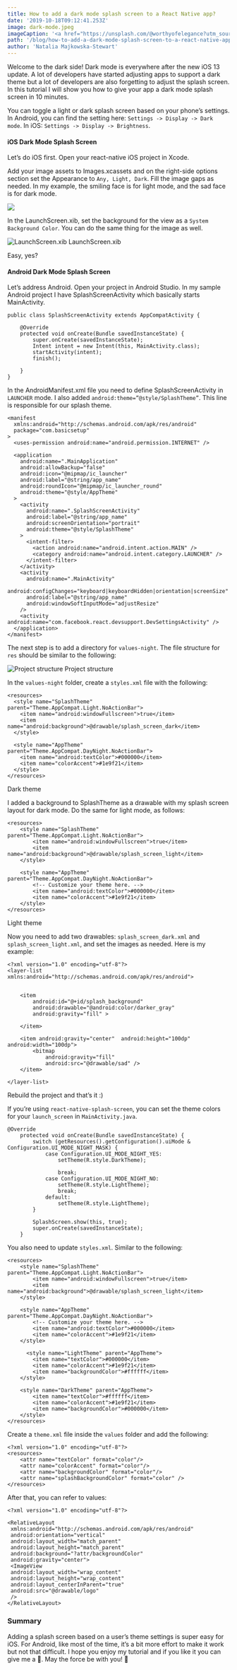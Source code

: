 ```yaml
---
title: How to add a dark mode splash screen to a React Native app?
date: '2019-10-18T09:12:41.253Z'
image: dark-mode.jpeg
imageCaption: '<a href="https://unsplash.com/@worthyofelegance?utm_source=medium&utm_medium=referral">Photo by Alex</a>'
path: '/blog/how-to-add-a-dark-mode-splash-screen-to-a-react-native-app'
author: 'Natalia Majkowska-Stewart'
---
```


Welcome to the dark side! Dark mode is everywhere after the new iOS 13 update. A lot of developers have started adjusting apps to support a dark theme but a lot of developers are also forgetting to adjust the splash screen. In this tutorial I will show you how to give your app a dark mode splash screen in 10 minutes.

You can toggle a light or dark splash screen based on your phone’s settings. In Android, you can find the setting here: `Settings -> Display -> Dark mode`. In iOS: `Settings -> Display -> Brightness`.

#### iOS Dark Mode Splash Screen

Let’s do iOS first. Open your react-native iOS project in Xcode.

Add your image assets to Images.xcassets and on the right-side options section set the Appearance to `Any, Light, Dark`. Fill the image gaps as needed. In my example, the smiling face is for light mode, and the sad face is for dark mode.

![](1.png)

In the LaunchScreen.xib, set the background for the view as a `System Background Color`. You can do the same thing for the image as well.

![LaunchScreen.xib](2.png)
LaunchScreen.xib

Easy, yes?

#### Android Dark Mode Splash Screen

Let’s address Android. Open your project in Android Studio. In my sample Android project I have SplashScreenActivity which basically starts MainActivity.

```javascript:numberLines=true
public class SplashScreenActivity extends AppCompatActivity {

    @Override
    protected void onCreate(Bundle savedInstanceState) {
        super.onCreate(savedInstanceState);
        Intent intent = new Intent(this, MainActivity.class);
        startActivity(intent);
        finish();

    }
}
```

In the AndroidManifest.xml file you need to define SplashScreenActivity in `LAUNCHER` mode. I also added `android:theme=”@style/SplashTheme”`. This line is responsible for our splash theme.

```javascript:numberLines=true
<manifest
  xmlns:android="http://schemas.android.com/apk/res/android"
  package="com.basicsetup"
>
  <uses-permission android:name="android.permission.INTERNET" />

  <application
    android:name=".MainApplication"
    android:allowBackup="false"
    android:icon="@mipmap/ic_launcher"
    android:label="@string/app_name"
    android:roundIcon="@mipmap/ic_launcher_round"
    android:theme="@style/AppTheme"
  >
    <activity
      android:name=".SplashScreenActivity"
      android:label="@string/app_name"
      android:screenOrientation="portrait"
      android:theme="@style/SplashTheme"
    >
      <intent-filter>
        <action android:name="android.intent.action.MAIN" />
        <category android:name="android.intent.category.LAUNCHER" />
      </intent-filter>
    </activity>
    <activity
      android:name=".MainActivity"
      android:configChanges="keyboard|keyboardHidden|orientation|screenSize"
      android:label="@string/app_name"
      android:windowSoftInputMode="adjustResize"
    />
    <activity android:name="com.facebook.react.devsupport.DevSettingsActivity" />
  </application>
</manifest>
```

The next step is to add a directory for `values-night`. The file structure for `res` should be similar to the following:

![Project structure](3.png)
Project structure

In the `values-night` folder, create a `styles.xml` file with the following:

```javascript:numberLines=true
<resources>
  <style name="SplashTheme" parent="Theme.AppCompat.Light.NoActionBar">
    <item name="android:windowFullscreen">true</item>
    <item name="android:background">@drawable/splash_screen_dark</item>
  </style>

  <style name="AppTheme" parent="Theme.AppCompat.DayNight.NoActionBar">
    <item name="android:textColor">#000000</item>
    <item name="colorAccent">#1e9f21</item>
  </style>
</resources>
```

Dark theme

I added a background to SplashTheme as a drawable with my splash screen layout for dark mode. Do the same for light mode, as follows:

```javascript:numberLines=true
<resources>
    <style name="SplashTheme" parent="Theme.AppCompat.Light.NoActionBar">
        <item name="android:windowFullscreen">true</item>
        <item name="android:background">@drawable/splash_screen_light</item>
    </style>

    <style name="AppTheme" parent="Theme.AppCompat.DayNight.NoActionBar">
        <!-- Customize your theme here. -->
        <item name="android:textColor">#000000</item>
        <item name="colorAccent">#1e9f21</item>
    </style>
</resources>
```

Light theme

Now you need to add two drawables: `splash_screen_dark.xml` and `splash_screen_light.xml`, and set the images as needed. Here is my example:

```javascript:numberLines=true
<?xml version="1.0" encoding="utf-8"?>
<layer-list xmlns:android="http://schemas.android.com/apk/res/android">


    <item
        android:id="@+id/splash_background"
        android:drawable="@android:color/darker_gray"
        android:gravity="fill" >

    </item>

    <item android:gravity="center"  android:height="100dp" android:width="100dp">
        <bitmap
            android:gravity="fill"
            android:src="@drawable/sad" />
    </item>

</layer-list>
```

Rebuild the project and that’s it :)

If you’re using `react-native-splash-screen`, you can set the theme colors for your `launch_screen` in `MainActivity.java`.

```javascript:numberLines=true
@Override
    protected void onCreate(Bundle savedInstanceState) {
        switch (getResources().getConfiguration().uiMode & Configuration.UI_MODE_NIGHT_MASK) {
            case Configuration.UI_MODE_NIGHT_YES:
                setTheme(R.style.DarkTheme);

                break;
            case Configuration.UI_MODE_NIGHT_NO:
                setTheme(R.style.LightTheme);
                break;
            default:
                setTheme(R.style.LightTheme);
        }

        SplashScreen.show(this, true);
        super.onCreate(savedInstanceState);
    }
```

You also need to update `styles.xml`. Similar to the following:

```javascript:numberLines=true
<resources>
    <style name="SplashTheme" parent="Theme.AppCompat.Light.NoActionBar">
        <item name="android:windowFullscreen">true</item>
        <item name="android:background">@drawable/splash_screen_light</item>
    </style>

    <style name="AppTheme" parent="Theme.AppCompat.DayNight.NoActionBar">
        <!-- Customize your theme here. -->
        <item name="android:textColor">#000000</item>
        <item name="colorAccent">#1e9f21</item>
    </style>

      <style name="LightTheme" parent="AppTheme">
        <item name="textColor">#000000</item>
        <item name="colorAccent">#1e9f21</item>
        <item name="backgroundColor">#ffffff</item>
    </style>

    <style name="DarkTheme" parent="AppTheme">
        <item name="textColor">#ffffff</item>
        <item name="colorAccent">#1e9f21</item>
        <item name="backgroundColor">#000000</item>
    </style>
</resources>
```

Create a `theme.xml` file inside the `values` folder and add the following:

```
<?xml version="1.0" encoding="utf-8"?>
<resources>
    <attr name="textColor" format="color"/>
    <attr name="colorAccent" format="color"/>
    <attr name="backgroundColor" format="color"/>
    <attr name="splashBackgroundColor" format="color" />
</resources>
```

After that, you can refer to values:

```
<?xml version="1.0" encoding="utf-8"?>

<RelativeLayout
 xmlns:android="http://schemas.android.com/apk/res/android"
 android:orientation="vertical"
 android:layout_width="match_parent"
 android:layout_height="match_parent"
 android:background="?attr/backgroundColor"
 android:gravity="center">
 <ImageView
 android:layout_width="wrap_content"
 android:layout_height="wrap_content"
 android:layout_centerInParent="true"
 android:src="@drawable/logo"
 />
</RelativeLayout>
```

### Summary

Adding a splash screen based on a user’s theme settings is super easy for iOS. For Android, like most of the time, it’s a bit more effort to make it work but not that difficult. I hope you enjoy my tutorial and if you like it you can give me a 👏. May the force be with you! 💫
